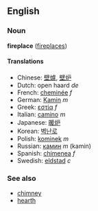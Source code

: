==English==
===Noun===
'''fireplace''' ([[fireplaces]])

====Translations====
*Chinese: [[壁爐]], [[壁炉]]
*Dutch: open haard ''de''
*French: [[cheminée]] ''f''
*German: [[Kamin]] ''m''
*Greek: [[εστία]] ''f''
*Italian: [[camino]] ''m''
*Japanese: [[暖炉]]
*Korean: [[벽난로]]
*Polish: [[kominek]] ''m''
*Russian: [[камин]] ''m'' (kamin)
*Spanish: [[chimenea]] ''f''
*Swedish: [[eldstad]] ''c''

===See also===
*[[chimney]]
*[[hearth]]